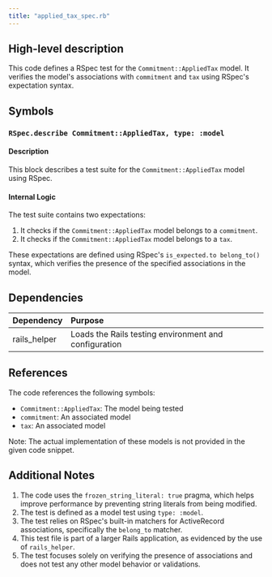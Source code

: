 ```yaml
---
title: "applied_tax_spec.rb"
---
```


## High-level description
This code defines a RSpec test for the `Commitment::AppliedTax` model. It verifies the model's associations with `commitment` and `tax` using RSpec's expectation syntax.

## Symbols

### `RSpec.describe Commitment::AppliedTax, type: :model`
#### Description
This block describes a test suite for the `Commitment::AppliedTax` model using RSpec.

#### Internal Logic
The test suite contains two expectations:

1. It checks if the `Commitment::AppliedTax` model belongs to a `commitment`.
2. It checks if the `Commitment::AppliedTax` model belongs to a `tax`.

These expectations are defined using RSpec's `is_expected.to belong_to()` syntax, which verifies the presence of the specified associations in the model.

## Dependencies
| Dependency | Purpose |
|:-----------|:--------|
| rails_helper | Loads the Rails testing environment and configuration |

## References
The code references the following symbols:
- `Commitment::AppliedTax`: The model being tested
- `commitment`: An associated model
- `tax`: An associated model

Note: The actual implementation of these models is not provided in the given code snippet.

## Additional Notes
1. The code uses the `frozen_string_literal: true` pragma, which helps improve performance by preventing string literals from being modified.
2. The test is defined as a model test using `type: :model`.
3. The test relies on RSpec's built-in matchers for ActiveRecord associations, specifically the `belong_to` matcher.
4. This test file is part of a larger Rails application, as evidenced by the use of `rails_helper`.
5. The test focuses solely on verifying the presence of associations and does not test any other model behavior or validations.
